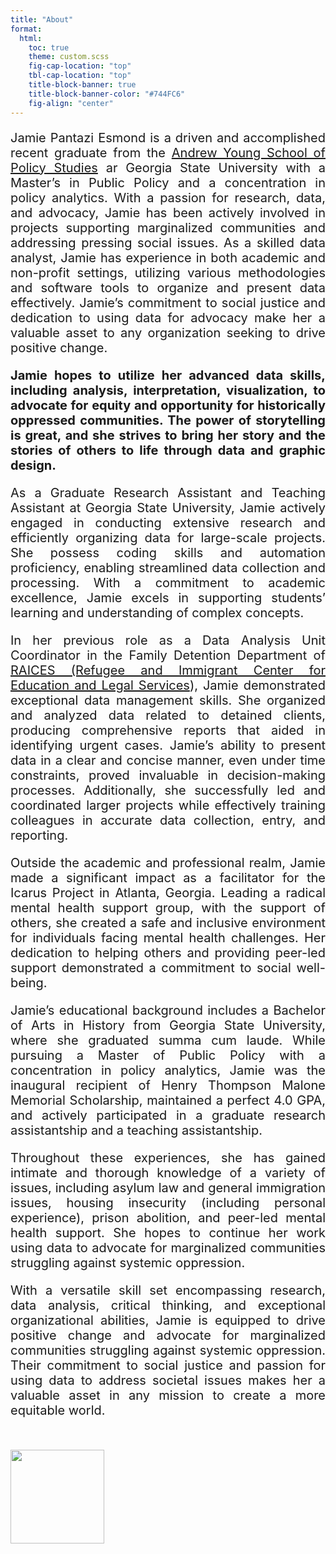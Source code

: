 ```yaml
---
title: "About"
format: 
  html: 
    toc: true
    theme: custom.scss
    fig-cap-location: "top"
    tbl-cap-location: "top"
    title-block-banner: true
    title-block-banner-color: "#744FC6"
    fig-align: "center"
---
```


<div style="font-size:20px; text-align: justify">

Jamie Pantazi Esmond is a driven and accomplished recent graduate from the [Andrew Young School of Policy Studies](https://aysps.gsu.edu/) ar Georgia State University with a Master's in Public Policy and a concentration in policy analytics. With a passion for research, data, and advocacy, Jamie has been actively involved in projects supporting marginalized communities and addressing pressing social issues. As a skilled data analyst, Jamie has experience in both academic and non-profit settings, utilizing various methodologies and software tools to organize and present data effectively. Jamie's commitment to social justice and dedication to using data for advocacy make her a valuable asset to any organization seeking to drive positive change.

**Jamie hopes to utilize her advanced data skills, including analysis, interpretation, visualization, to advocate for equity and opportunity for historically oppressed communities. The power of storytelling is great, and she strives to bring her story and the stories of others to life through data and graphic design.**

As a Graduate Research Assistant and Teaching Assistant at Georgia State University, Jamie actively engaged in conducting extensive research and efficiently organizing data for large-scale projects. She possess coding skills and automation proficiency, enabling streamlined data collection and processing. With a commitment to academic excellence, Jamie excels in supporting students' learning and understanding of complex concepts.

In her previous role as a Data Analysis Unit Coordinator in the Family Detention Department of [RAICES (Refugee and Immigrant Center for Education and Legal Services](https://www.raicestexas.org/)), Jamie demonstrated exceptional data management skills. She organized and analyzed data related to detained clients, producing comprehensive reports that aided in identifying urgent cases. Jamie's ability to present data in a clear and concise manner, even under time constraints, proved invaluable in decision-making processes. Additionally, she successfully led and coordinated larger projects while effectively training colleagues in accurate data collection, entry, and reporting. 

Outside the academic and professional realm, Jamie made a significant impact as a facilitator for the Icarus Project in Atlanta, Georgia. Leading a radical mental health support group, with the support of others, she created a safe and inclusive environment for individuals facing mental health challenges. Her dedication to helping others and providing peer-led support demonstrated a commitment to social well-being.

Jamie's educational background includes a Bachelor of Arts in History from Georgia State University, where she graduated summa cum laude. While pursuing a Master of Public Policy with a concentration in policy analytics, Jamie was the inaugural recipient of Henry Thompson Malone Memorial Scholarship, maintained a perfect 4.0 GPA, and actively participated in a graduate research assistantship and a teaching assistantship.

Throughout these experiences, she has gained intimate and thorough knowledge of a variety of issues, including asylum law and general immigration issues, housing insecurity (including personal experience), prison abolition, and peer-led mental health support. She hopes to continue her work using data to advocate for marginalized communities struggling against systemic oppression.

With a versatile skill set encompassing research, data analysis, critical thinking, and exceptional organizational abilities, Jamie is equipped to drive positive change and advocate for marginalized communities struggling against systemic oppression. Their commitment to social justice and passion for using data to address societal issues makes her a valuable asset in any mission to create a more equitable world.

</div>

::: column-margin

<br>

![](raccoongrad.png){width="150"}

:::

